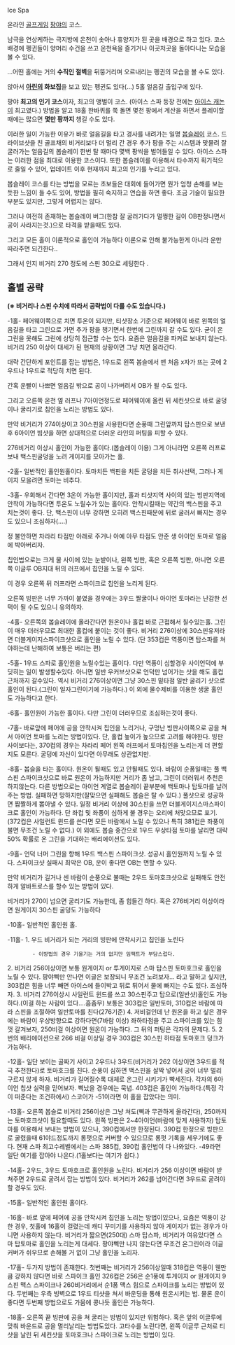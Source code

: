 Ice Spa

온라인 [[골프]]게임 [[팡야]]의 코스.

남극을 연상케하는 극지방에 온천이 솟아나 휴양지가 된 곳을 배경으로 하고 있다. 코스 배경에 펭귄들이 양머리 수건을 쓰고 온천욕을 즐기거나 이곳저곳을 돌아다니는 모습을 볼 수 있다.

...어떤 홀에는 거의 '''수직인 절벽'''을 뒤뚱거리며 오르내리는 펭귄의 모습을 볼 수도 있다.

앉아서 '''[[아린]]의 화보집'''을 보고 있는 펭귄도 있다(...) 5홀 얼음길 출입구에 있다.



팡야 '''최고의 인기 코스'''이자, 최고의 앵벌이 코스.
(아이스 스파 등장 전에는 [[아이스 캐논]]이 최고였다.)
방법을 알고 18홀 한바퀴를 쭉 돌면 몇천 팡에서 계산을 하면서 플레이할 때에는 많으면 '''몇만 팡까지''' 챙길 수도 있다.

이러한 일이 가능한 이유가 바로 얼음길을 타고 경사를 내려가는 일명 [[봅슬레이]] 코스.
드라이브샷을 친 골프채의 비거리보다 더 멀리 간 경우 추가 팡을 주는 시스템과 맞물려 잘 굴러가는 얼음길의 봅슬레이 한번 탈 때마다 몇백 팡씩을 벌어들일 수 있다. 아이스 스파는 이러한 점을 최대로 이용한 코스이다. 또한 봅슬레이를 이용해서 타수까지 획기적으로 줄일 수 있어, 업데이트 이후 현재까지 최고의 인기를 누리고 있다.

봅슬레이 코스를 타는 방법을 모르는 초보들은 대회에 들어가면 뭔가 엄청 손해를 보는 듯한 느낌이 들 수도 있어, 방법을 필히 숙지하고 연습을 하면 좋다. 조금 기술이 필요한 부분도 있지만, 그렇게 어렵지는 않다.

그러나 여전히 존재하는 봅슬레이 버그(한참 잘 굴러가다가 멀쩡한 길이 OB판정나면서 공이 사라지는것.)으로 타격을 받을때도 있다.

그리고 모든 홀이 이론적으로 홀인이 가능하다 이론으로 인해 불가능한게 아니라 운만 따라주면 되긴한다..

그래서 인지 비거리 270 정도에 스핀 30으로 세팅한다 .


== 홀별 공략 ==
'''(※ 비거리나 스핀 수치에 따라서 공략법이 다를 수도 있습니다.)'''

-1홀-
페어웨이쪽으로 치면 투온이 되지만, 티샷장소 기준으로 페어웨이 바로 왼쪽의 얼음길을 타고 그린으로 가면 추가 팡을 챙기면서 한번에 그린까지 갈 수도 있다. 굳이 온그린을 못해도 그린에 상당히 접근할 수는 있다.
요즘은 얼음길을 파커로 보내지 않는다.
비거리 250 이상이 대세가 된 현재의 상황이면 그냥 치면 올라간다.

대략 간단하게 포인트를 잡는 방법은, 1우드로 왼쪽 봅슬에서 맨 처음 x자가 뜨는 곳에 2우드나 1우드로 적당히 치면 된다.

간혹 운빨이 나쁘면 얼음길 밖으로 공이 나가버려서 OB가 될 수도 있다.

그리고 오른쪽 온천 옆 러프나 7아이언정도로 페어웨이에 올린 뒤 세컨샷으로 바로 굴덩이나 굴리기로 칩인을 노리는 방법도 있다.

만약 비거리가 274이상이고 30스핀을 사용한다면 순풍때 그린앞까지 탑스핀으로 보낸후 6아이언 빔샷을 하면 상대적으로 더러운 라인의 퍼팅을 피할 수 있다. 

276비거리 이상시 홀인이 가능한 홀이다.(봅슬레이 이용) 그게 아니라면 오른쪽 러프로 보내 백스핀굴덩을 노려 게이지를 모아가는 홀.

-2홀-
일반적인 홀인원홀이다. 토마치든 백핀을 치든 굴덩을 치든 취사선택, 그러나 게이지 모을려면 토마는 비추다.

-3홀-
우회해서 간다면 3온이 가능한 홀이지만, 홀과 티샷지역 사이의 있는
빙판지역에 안착이 가능하다면 투온도 노릴수가 있는 홀이다.
안착시킬때는 약간의 백스핀을 주고 치는것이 좋다.
단, 백스핀이 너무 강하면 오히려 백스핀때문에 뒤로 굴러서 빠지는 경우도 있으니 조심하자(....)

정 불안하면 차라리 타점만 아래로 주거나 아예 아무 타점도 안준 생 아이언 토마로 얼음에 박아버리자.

칩인법으로는 크게 물 사이에 있는 눈밭이나, 왼쪽 빙판, 혹은 오른쪽 빙판, 아니면 오른쪽 이글루 OB지대 뒤의 러프에서 칩인을 노릴 수 있다.

이 경우 오른쪽 뒤 러프라면 스파이크로 칩인을 노리게 된다.

오른쪽 빙판은 너무 가까이 붙였을 경우에는 3우드 짤굴이나 아이언 토마라는 난감한 선택이 될 수도 있으니 유의하자.

-4홀-
오른쪽의 봅슬레이에 올라간다면 원온이나 홀컵 바로 근접해서 칠수있는홀.
그린이 매우 더러우므로 최대한 홀컵에 붙이는 것이 좋다.
비거리 276이상에 30스핀유저라면 더블게이지스파이크샷으로 홀인을 노릴 수 있다.
(단 353컵은 역풍이면 탑스파를 쳐야하는데 난해하여 보통은 버리는 편)

-5홀-
1우드 스파로 홀인원을 노릴수있는 홀이다. 다만 역풍이 심할경우 사이언덕에 부딪히는 일이 발생할수있다. 아니면 일반 우커브샷으로 언덕만 넘어가는 샷을 해도 홀컵 근처까지 갈수있다.
역시 비거리 276이상이면 그냥 30스핀 밑타점 일반 굴리기 샷으로 홀인이 된다.(그린이 일자그린이기에 가능하다.)
이 외에 물수제비를 이용한 생굴 홀인도 가능하다고 한다.

-6홀-
홀인원이 가능한 홀이다. 다만 그린이 더러우므로 조심하는것이 좋다.

-7홀-
바로앞에 페어에 공을 안착시켜 칩인을 노리거나, 구멍난 빙판사이쪽으로 공을 쳐서 아이언 토마를 노리는 방법이있다. 단, 홀컵 높이가 높으므로 고려를 해야한다.
빙판 사이보다는, 370컵의 경우는 차라리 페어 왼쪽 러프에서 토마칩인을 노리는게 더 편할지도 모른다.
굴덩에 자신이 있다면 아무래도 상관없지만.

-8홀-
봅슬을 타는 홀이다. 원온이 될때도 있고 안될때도 있다.
바람이 순풍일때는 풀 백스핀 스파이크샷으로 바로 원온이 가능하지만 거리가 좀 남고, 그린이 더러워서 추천은 하지않는다.
다른 방법으로는 아이언 계열로 봅슬레이 끝부분에 백토마나 탑토마를 날려주는 방법. 실패하면 망하지만(잘맞으면 실패해도 봅슬은 탈 수 있다.) 풀샷으로 성공하면 짭짤하게 뽑아낼 수 있다.
일정 비거리 이상에 30스핀을 쓰면 더블게이지스마스파이크로 홀인이 가능하다. 단 좌컵 및 좌풍이 심하게 불 경우는 오리에 처맞으므로 포기.(372컵은 사일런트 윈드를 쓴다면 모든 바람에서 노릴 수 있으나 특히 381컵은 좌풍이 불면 무조건 노릴 수 없다.)
이 외에도 봅슬 중간으로 1우드 우상타점 토마를 날리면 대략 50% 확률로 온 그린을 기대하는 배리에이션도 있다.

-9홀-
언덕 너머 그린을 향해 1우드 백스핀 스파이크샷.
성공시 홀인원까지 노릴 수 있다.
스파이크샷 실패시 최악은 OB, 운이 좋다면 OB는 면할 수 있다.

만약 비거리가 길거나 센 바람이 순풍으로 불때는 2우드 토마호크샷으로 실패해도 안전하게 알바트로스를 할수 있는 방법이 있다. 

비거리가 270이 넘으면 굴리기도 가능한데, 좀 힘들긴 하다. 혹은 276비거리 이상이라면 원게이지 30스핀 굴덩도 가능하다

-10홀-
일반적인 홀인원 홀.

-11홀-
1. 우드 비거리가 되는 거리의 빙판에 안착시키고 칩인을 노린다
         - 이방법의 경우 기울기는 거의 없지만 임팩트가 부담스럽다.
2. 비거리 256이상이면 보통 원게이지 or 투게이지로 스마 탑스핀 토마호크로 홀인을 노릴 수 있다.
팡야삑만 안나면 이글은 보장되니 무조건 노려보자... 라고 말하고 싶지만, 303컵은 힘을 너무 빼면 아이스에 들이박고 뒤로 튀어서 물에 빠지는 수도 있다. 조심하자.
3. 비거리 276이상시 사일런트 윈드를 쓰고 30스핀주고 탑으로(일반샷)홀인도 가능하다.(이걸 하는 사람이 있다....흠좀무) 보통은 303컵은 일반토마, 310컵은 바람에 따라 스핀을 조절하여 일반토마를 친다(276기준)
4. 저비걸인데 난 원온을 하고 싶은 경우에는 바람이 우상방향으로 강하다면(7바람 이상) 좌하타점을 주고 스파이크를 있는 힘껏 갈겨보자, 250비걸 이상이면 원온이 가능하다.
그 뒤의 퍼팅은 각자의 문제다.
5. 2번의 배리에이션으로 266 비걸 이상일 경우 303컵은 30스핀 하타점 토마호크 덩크가 가능하다.

-12홀-
일단 보이는 골짜기 사이고 2우드나 3우드(비거리가 262 이상이면 3우드를 적극 추천한다)로 토마호크를 친다.
순풍이 심하면 백스핀을 살짝 넣어서 공이 너무 멀리 구르지 않게 하자.
비거리가 길어질수록 대체로 온그린 시키기가 빡세진다.
각자의 6아이언 칩샷 실력을 믿어보자. 삑났을 경우에는 묵념.
403컵은 홀인이 가능하다.(특정 각이 떠준다는 조건하에서) 스코어가 -51이라면 이 홀을 잡았다는 의미.

-13홀-
오른쪽 봅슬로 비거리 256이상은 그냥 쳐도(삑과 무관하게 올라간다), 250까지는 토마호크샷이 필요할때도 있다.
왼쪽 빙판은 2~4아이언(바람에 맞게 사용하자) 탑토마를 이용해서 보내는 방법이 있으나, 390컵에서만 한정된다.
390컵 한정으로 빙판으로 굴렸을때 61야드정도까지 롱펏으로 커버할 수 있으므로 롱펏 기록을 세우기에도 좋다.
현재 스파 최고수레벨에서는 스파 385컵, 390컵 홀인법이 다 나와있다. -49라면 일단 여기를 잡아야 나온다.(1홀보다는 여기가 쉽다.)

-14홀-
2우드, 3우드 토마호크로 홀인원을 노린다.
비거리가 256 이상이면 바람이 받쳐주면 2우드로 굴려서 잡는 방법이 있다.
비거리가 262를 넘어간다면 3우드로 굴려야 할 경우도 있다.

-15홀-
일반적인 홀인원 홀이다.

-16홀-
바로 앞에 페어에 공을 안착시켜 칩인을 노리는 방법이있으나, 요즘은 역풍이 강한 경우, 첫홀에 16홀이 걸렸는데 캐디 꾸미기를 사용하지 않아 게이지가 없는 경우가 아니면 사용하지 않는다.
비거리가 짧으면(250대) 스마 탑스파, 비거리가 여유있다면 스마 탑토마로 홀인을 노리는게 대세다.
팡야삑만 나지 않는다면 무조건 온그린이라 이글 커버가 쉬우므로 손해볼 거 없이 그냥 홀인을 노리자.

-17홀-
두가지 방법이 존재한다.
첫번째는 비거리가 256이상일때 318컵은 역풍이 웬만큼 강하지 않다면 바로 스파이크 홀인
326컵은 256은 순1풍에 투게이지 or 원게이지 9스핀 맥스 스파이크나 260비거리에서 순1풍 맥스 힘으로 스파이크를 노리는 방법이 있다.
두번째는 우측 빙벽으로 1우드 티샷을 쳐서 바운딩을 통해 원온시키는 법.
물론 운이 좋다면 두번째 방법으로도 가뭄에 콩나듯 홀인은 가능하다.

-18홀-
오른쪽 끝 빙판에 공을 쳐 굴리는 방법이 있지만 위험하다.
혹은 앞의 이글루에 맞춰 바운드로 공을 멀리날리는 방법도있다.
고타수를 노린다면, 왼쪽 이글루 근처로 티샷을 날린 뒤 세컨샷을 토마호크나 스파이크로 노리는 방법이 있다.
